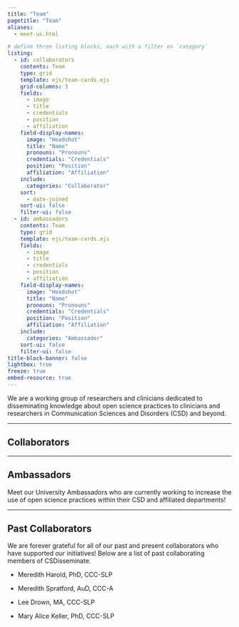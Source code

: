 ```yaml
---
title: "Team"
pagetitle: "Team"
aliases:
  - meet-us.html

# define three listing blocks, each with a filter on `category`
listing:
  - id: collaborators
    contents: Team
    type: grid
    template: ejs/team-cards.ejs
    grid-columns: 3
    fields:
      - image
      - title
      - credentials
      - position
      - affiliation
    field-display-names: 
      image: "Headshot"
      title: "Name"
      pronouns: "Pronouns"
      credentials: "Credentials"
      position: "Position"
      affiliation: "Affiliation"
    include:
      categories: "Collaborator"
    sort:
      - date-joined
    sort-ui: false
    filter-ui: false
  - id: ambassadors
    contents: Team
    type: grid
    template: ejs/team-cards.ejs
    fields:
      - image
      - title
      - credentials
      - position
      - affiliation
    field-display-names: 
      image: "Headshot"
      title: "Name"
      pronouns: "Pronouns"
      credentials: "Credentials"
      position: "Position"
      affiliation: "Affiliation"
    include:
      categories: "Ambassador"
    sort-ui: false
    filter-ui: false
title-block-banner: false
lightbox: true
freeze: true
embed-resource: true
---
```


We are a working group of researchers and clinicians dedicated to disseminating knowledge about open science practices to clinicians and researchers in Communication Sciences and Disorders (CSD) and beyond.

------------------------------------------------------------------------

## Collaborators

::: {#collaborators}
:::

------------------------------------------------------------------------

## Ambassadors

Meet our University Ambassadors who are currently working to increase the use of open science practices within their CSD and affiliated departments!

::: {#ambassadors}
:::

------------------------------------------------------------------------

## Past Collaborators

We are forever grateful for all of our past and present collaborators who have supported our initiatives! Below are a list of past collaborating members of CSDisseminate.

-   Meredith Harold, PhD, CCC-SLP

-   Meredith Spratford, AuD, CCC-A

-   Lee Drown, MA, CCC-SLP

-   Mary Alice Keller, PhD, CCC-SLP
